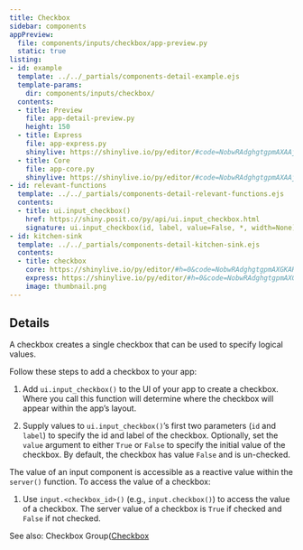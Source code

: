 ```yaml
---
title: Checkbox
sidebar: components
appPreview:
  file: components/inputs/checkbox/app-preview.py
  static: true
listing:
- id: example
  template: ../../_partials/components-detail-example.ejs
  template-params:
    dir: components/inputs/checkbox/
  contents:
  - title: Preview
    file: app-detail-preview.py
    height: 150
  - title: Express
    file: app-express.py
    shinylive: https://shinylive.io/py/editor/#code=NobwRAdghgtgpmAXAAjFADugdOgnmAGlQGMB7CAFzkqVQDMAnUmZAZwAsBLCXZTmdKQYVkDagBM4DADoRGzNlx5Y4AD3RjWrPgKEju6AK4UihzrNlmsB4wH1i7OMQDWAI1KqAFNLAOnbjx8iHwBhRxd3VSDkADEoABtWOABKZGQAYmQAHiyLCFkAATEISQYsM1lJOmQANwTDOE9kxFk0tLEKQwYIPggjCiw-CI8m2UJUClx0BBQwKlUKMABfAF0gA
  - title: Core
    file: app-core.py
    shinylive: https://shinylive.io/py/editor/#code=NobwRAdghgtgpmAXAAjFADugdOgnmAGlQGMB7CAFzkqVQDMAnUmZAZwAsBLCXZTmdKQYVkAQUxEG1ACZwGRAK6cAOhFUZ0AfSXIAvMiU4oAczia6AGyXSAFKuQODnLN3QKKm4uzjEA1gCNSAA87MC8fAODlQmRogGFvP0Cg6KIAMSgLVjgASiJkAGJkAB5i+0dDUnc3DyVQgDdMhThovNUc1U6IWTo2OXq5G1d3IiqKGqJs1lZOchzEcocAASluuSwlReQe5EarOBt5rcdkKQoFBgg+CBqscKTgw671TD0xTBsNbU5J-rkOiAxMAUXDoBAoYFwIIUMAAXwAukA
- id: relevant-functions
  template: ../../_partials/components-detail-relevant-functions.ejs
  contents:
  - title: ui.input_checkbox()
    href: https://shiny.posit.co/py/api/ui.input_checkbox.html
    signature: ui.input_checkbox(id, label, value=False, *, width=None)
- id: kitchen-sink
  template: ../../_partials/components-detail-kitchen-sink.ejs
  contents:
  - title: checkbox
    core: https://shinylive.io/py/editor/#h=0&code=NobwRAdghgtgpmAXGKAHVA6VBPMAaMAYwHsIAXOcpMAMwCdiYACAZwAsBLCbJjmVYnTJMAgujxM6cKITIcAbnAlSIAEzh0JAVw4AdCPoDETACJwaXOEzJsrAVQCS+tKgD6OpgF4mOrFADmcK40ADY6qgAU+kwxTMYAwlB0qkwk5FBcXP5MUCEhTHAhcPDkLNGxvoRJkeWxFRwYVcmutlDqdFFg8baEANYARsQAHqbFxLpgAJR4tXVxTABCUCwchKk9A8NMAO4cNkzqNFBaIcLyuVpWEQBiuSxwk7N1vlyoWmSuhBuDQxEcqp4Jv1lqsJhIQlB+oVAWAlis1l84H0fhNpk96hhiO83h8KEMyJ1gfDXOcwnBURJ5g41Ap-lpckwsWQcUwaIImETVuskZshuiYvz5t0eT8dns2LwIHsOAzSZdWHBhGRiEwACp0S6Cl4QHGfb7DKIQObG3gAiaoKT3D5y8n4JgQqEhGHC5FbXb7C1wK1MG1gn0XOCedWao0mtGh42+Jm6vEE82WxUkgOuWMUmLGamqWmqen5aPvVnsz3exGuvkRuaChL6kbuiWELQsZXMXaqGxahqvd56kUGwV1f4whtNxiuVvt-D92IO6ETF28sX7YfNsVtiURADMAAYt6gho9JxWTf6yZ5biF7jMjybx2wYdvd3zD8fw8eo9ju7HOsvR7eU3B8VRdMmEzbNc0ZD9hDZOhUkbFdb25MtZkeCAUP0IxRgsCArBsKx7joRQ6H0Q4FQIjQ-h1d4JHzMgJHuFgVlISZEFmAABFR2gwVMKxIzlCCTMkImYwUpDILQ6CNGgJgANQDRAmBALsyAwPihIAXwmWY2I4jQuIAshZhI4tExtf98SEljrxiUTxMkmS5IUpSsATa0A3UzSK20yhOO4uoSJ-GAx3+GwzIJYSrMkRVbNZeyyXkxTKOUgKgrXdywHQgwIASKQoAoaxbBydBnHQLxRHQCIXHcDg6I0QiULANSAF0gA
    express: https://shinylive.io/py/editor/#h=0&code=NobwRAdghgtgpmAXGKAHVA6VBPMAaMAYwHsIAXOcpMAMwCdiYACAZwAsBLCbJjmVYnTJM6cKITIcAbnAA6Eeo1aduGOAA9Uoli179BwrqgCuZPE2MdzoiABM4defMtYoAczgB9YqjIsAFDTGADbBngDuHLZkbAC8ACp0xnAAlE4QkTEWHBiEUHS2-imI8kxl2bn5tp5sYvZ0-rJgAMK1hADWAEbE6kwAInAwxE1pEKXlAMRMAEJQLByETIRtXT1MmWxM9jRQIcJSUMHJTP4AYocsqeNlLkamnstwHd3q-lGxTZ1zC03mwVCdODBD5gWbzRaPZ49EbXJiwgACNnqGAo6jIsO2TC+4M8ByOcCKJQg5RJIjgZGMdGJNCaADVDslEEwQHcyBhsQsigBfJrpElTVpPVa9Da8CAcSSHJh446XYRkYhMRLJWG3CAmMgPFYvN62EFaOBy3EMuT4Jj-QHApqCqEiiWbA1y6Um37O-EJJJXYnlBFIhwojTo71lTGO8nG-GeVFkQmwkmiClUpg0sD0-FMlnq0xYbThmUElI8sB8yZMG3C9b2pbGFgK5iRaJsVU5VlaoU6uPld5NQg1usRKIxX6dsoWoEg8svStZXu1pQNrL+ADMAAYV6h1Gl8CO3clYudgpc8DuF3Emqv1+ph8GmKMSb7KMjoxi4DRq3OYAPG1HA7Gb-HyUpak6RNDNWVyPtGC-GJuV5CAwC5ABdIA
    image: thumbnail.png
---
```


:::{#example}
:::

:::{#relevant-functions}
:::

## Details

A checkbox creates a single checkbox that can be used to specify logical values.

Follow these steps to add a checkbox to your app:

  1. Add `ui.input_checkbox()` to the UI of your app to create a checkbox. Where you call this function will determine where the checkbox will appear within the app's layout.

  2. Supply values to `ui.input_checkbox()`'s first two parameters (`id` and `label`) to specify the id and label of the checkbox. Optionally, set the `value` argument to either `True` or `False` to specify the initial value of the checkbox. By default, the checkbox has value `False` and is un-checked.

The value of an input component is accessible as a reactive value within the `server()` function. To access the value of a checkbox:

  1. Use `input.<checkbox_id>()` (e.g., `input.checkbox()`) to access the value of a checkbox. The server value of a checkbox is `True` if checked and `False` if not checked.

See also: Checkbox Group([Checkbox](../checkbox/index.qmd)
